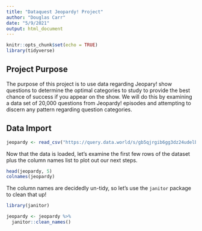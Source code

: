 ```yaml
---
title: "Dataquest Jeopardy! Project"
author: "Douglas Carr"
date: "5/9/2021"
output: html_document
---
```


```r
knitr::opts_chunk$set(echo = TRUE)
library(tidyverse)
```

## Project Purpose

The purpose of this project is to use data regarding Jeopary! show questions to determine the optimal categories to study to provide the best chance of success if you appear on the show.  We will do this by examining a data set of 20,000 questions from Jeopardy! episodes and attempting to discern any pattern regarding question categories.

## Data Import

```r
jeopardy <- read_csv("https://query.data.world/s/gb5qjrgib6gg3dz24udelbh7jqmpjt")
```

Now that the data is loaded, let's examine the first few rows of the dataset plus the column names list to plot out our next steps.

```r
head(jeopardy, 5)
colnames(jeopardy)
```

The column names are decidedly un-tidy, so let's use the `janitor` package to clean that up!

```r
library(janitor)
```

```r
jeopardy <- jeopardy %>%
  janitor::clean_names()
```

